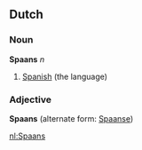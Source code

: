 == Dutch ==
=== Noun ===
'''Spaans''' ''n''

# [[Spanish]] (the language)

=== Adjective ===
'''Spaans''' (alternate form: [[Spaanse]])

[[nl:Spaans]]